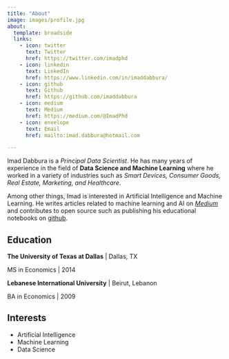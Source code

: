 ```yaml
---
title: "About"
image: images/profile.jpg
about:
  template: broadside
  links:
    - icon: twitter
      text: Twitter
      href: https://twitter.com/imadphd
    - icon: linkedin
      text: LinkedIn
      href: https://www.linkedin.com/in/imaddabbura/
    - icon: github
      text: Github
      href: https://github.com/imaddabbura
    - icon: medium
      text: Medium
      href: https://medium.com/@ImadPhd
    - icon: envelope
      text: Email
      href: mailto:imad.dabbura@hotmail.com

---
```


  
Imad Dabbura is a *Principal Data Scientist*. He has many years of experience in the
field of **Data Science and Machine Learning** where he worked in a variety of
industries such as *Smart Devices, Consumer Goods, Real Estate, Marketing, and Healthcare*.

Among other things, Imad is interested in Artificial Intelligence and Machine Learning. He writes articles related to machine learning and AI on [*Medium*](https://medium.com/@ImadPhd) and contributes to open source such as publishing his educational notebooks on [github](https://github.com/ImadDabbura).

## Education

**The University of Texas at Dallas** | Dallas, TX

MS in Economics | 2014

**Lebanese International University** | Beirut, Lebanon

BA in Economics | 2009

## Interests
- Artificial Intelligence
- Machine Learning
- Data Science

